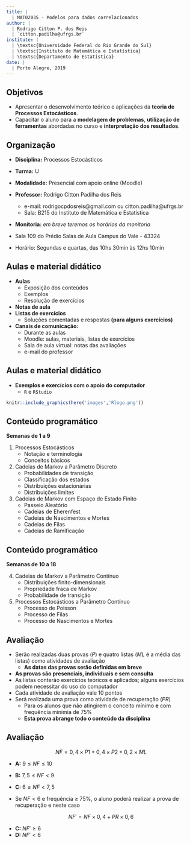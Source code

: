 ```yaml
---
title: |
  | MAT02035 - Modelos para dados correlacionados
author: |
  | Rodrigo Citton P. dos Reis
  | `citton.padilha@ufrgs.br`
institute: |
  | \textsc{Universidade Federal do Rio Grande do Sul}
  | \textsc{Instituto de Matemática e Estatística}
  | \textsc{Departamento de Estatística}
date: |
  | Porto Alegre, 2019
---
```


## Objetivos

- Apresentar o desenvolvimento teórico e aplicações da __teoria de Processos Estocásticos__. 
- Capacitar o aluno para a __modelagem de problemas__, __utilização de ferramentas__ abordadas no curso e __interpretação dos resultados__.

## Organização

- __Disciplina:__ Processos Estocásticos
- __Turma:__ U
- __Modalidade:__ Presencial com apoio online (Moodle)
- __Professor:__ Rodrigo Citton Padilha dos Reis
    + e-mail: rodrigocpdosreis@gmail.com ou citton.padilha@ufrgs.br
    + Sala: B215 do Instituto de Matemática e Estatística
- __Monitoria:__ _em breve teremos os horários da monitoria_

- Sala 109 do Prédio Salas de Aula Campus do Vale - 43324
- Horário: Segundas e quartas, das 10hs 30min às 12hs 10min

## Aulas e material didático

- __Aulas__
    + Exposição dos conteúdos
    + Exemplos
    + Resolução de exercícios
- __Notas de aula__
- __Listas de exercícios__
    + Soluções comentadas e respostas __(para alguns exercícios)__
- __Canais de comunicação:__
    + Durante as aulas
    + Moodle: aulas, materiais, listas de exercícios
    + Sala de aula virtual: notas das avaliações
    + e-mail do professor

## Aulas e material didático

- __Exemplos e exercícios com o apoio do computador__
    + `R` e `RStudio`

```r
knitr::include_graphics(here('images','Rlogo.png'))
```

## Conteúdo programático

__Semanas de 1 a 9__

1. Processos Estocásticos
    + Notação e terminologia
    + Conceitos básicos
2. Cadeias de Markov a Parâmetro Discreto
    + Probabilidades de transição
    + Classificação dos estados
    + Distribuições estacionárias
    + Distribuições limites
3. Cadeias de Markov com Espaço de Estado Finito
    + Passeio Aleatório
    + Cadeias de Eherenfest
    + Cadeias de Nascimentos e Mortes
    + Cadeias de Filas
    + Cadeias de Ramificação
    
## Conteúdo programático

__Semanas de 10 a 18__

4. Cadeias de Markov a Parâmetro Contínuo
    + Distribuições finito-dimensionais
    + Propriedade fraca de Markov
    + Probabilidade de transição 
5. Processos Estocásticos a Parâmetro Contínuo
    + Processo de Poisson
    + Processo de Filas
    + Processo de Nascimentos e Mortes

## Avaliação

- Serão realizadas duas provas ($P$) e quatro listas ($ML$ é a média das listas) como atividades de avaliação
    + __As datas das provas serão definidas em breve__
- __As provas são presenciais, individuais e sem consulta__
- As listas conterão exercícios teóricos e aplicados; alguns exercícios podem necessitar do uso do computador
- Cada atividade de avaliação vale 10 pontos
- Será realizada uma prova como atividade de recuperação ($PR$)
    + Para os alunos que não atingirem o conceito mínimo __e__ com frequência mínimia de 75% 
    + __Esta prova abrange todo o conteúdo da disciplina__
    
## Avaliação

$$
NF = 0,4 \times P1 + 0,4 \times P2 + 0,2 \times ML
$$

+ __A:__ $9 \leq NF \leq 10$
+ __B:__ $7,5 \leq NF < 9$
+ __C:__ $6 \leq NF < 7,5$

+ Se $NF < 6$ e frequência $\geq$ 75%, o aluno poderá realizar a prova de recuperação e neste caso

$$
NF' = NF \times 0, 4 + PR \times 0, 6
$$    

- __C:__ $NF' \geq 6$
- __D:__ $NF' < 6$

<!-- ## Referências bibliográficas -->

<!-- \begin{columns}[c] -->
<!-- \column{1.3in} -->
<!-- \begin{figure}[!h] -->
<!-- \begin{center} -->
<!-- \includegraphics[width=0.9\columnwidth]{images/ctanlion} -->
<!-- \end{center} -->
<!-- \end{figure} -->
<!-- \column{3.3in} -->
<!-- {\footnotesize -->
<!-- \begin{itemize}\setlength{\itemsep}{+2mm} -->
<!-- \item \structure{Durrett, R.} \emph{Essentials of Stochastic Processes}, Springer, 2012. -->
<!-- \item \structure{Resnick, S.} \emph{Adventures in Stochastic Processes}, Birkhauser, 1992. -->
<!-- \item \structure{Atuncar, G. S.} \emph{Conceitos Básicos de Processos Estocásticos}, UFMG - DEst, 2011. -->
<!-- \item \structure{Hinojosa, A. e Milanés, A} \emph{Uma introduação aos processos estocásticos com aplicações}, UFMG - DEst. -->
<!-- \end{itemize} -->
<!-- } -->
<!-- \end{columns} -->

<!-- ## Introdução -->

<!-- - Uma __cadeia de Markov__ é um modelo matemático de um fenômeno aleatório que evolui com o tempo de modo que __o passado afeta o futuro apenas através do presente__. -->
<!--     + O __"tempo"__ pode ser __discreto__ (isto é, os inteiros), __contínuo__ (isto é, os números reais) ou, de maneira mais geral, um conjunto totalmente ordenado. -->
<!--     + Na área 1, discutiremos apenas cadeias de Markov em tempo discreto. -->
<!--     + Na área 2, estudaremos cadeias de tempo contínuo. -->
<!-- - Na __Matemática__, um fenômeno que evolui com o tempo de maneira que somente o presente afeta o futuro é chamado de __SISTEMA DINÂMICO__. -->

<!-- ## Introdução -->

<!-- - Vamos desenvolver uma teoria que nos diz como descrever, analisar e usar esses modelos matemáticos que são chamados de cadeias de Markov.  -->
<!-- - Também veremos porque eles são úteis e discutimos como eles são aplicados. -->
<!-- - Além disso, veremos que tipo de perguntas podemos fazer e que tipo de respostas podemos esperar. -->

<!-- ## Exemplos -->

<!-- ### O rato na gaiola -->

<!-- Um rato está em uma gaiola com duas células, 1 e 2, contendo queijo fresco e fedido, respectivamente. Um rato vive na gaiola. O trabalho de um cientista é registrar a posição do rato a cada minuto. Quando o rato está na célula 1 no tempo $n$ (minutos), então, no tempo $n + 1$, ele ainda está em 1 ou moveu-se para 2. -->

<!-- ```{r echo=FALSE, fig.align='center', message=FALSE, warning=FALSE, out.width='50%', paged.print=FALSE} -->
<!-- knitr::include_graphics('images/rato_gaiola.png') -->
<!-- ``` -->

<!-- ## Exemplos -->

<!-- ### O rato na gaiola -->

<!-- Observações estatísticas levam o cientista a acreditar que o rato se move da célula 1 para a célula 2 com probabilidade $\alpha = 0.05$; ele faz isso, independentemente de onde esteve em tempos anteriores. Similarmente, ele se move de 2 para 1 com probabilidade $\beta = 0.99$. -->

<!-- Podemos resumir essa informação pelo __DIAGRAMA DE TRANSIÇÃO__: -->

<!-- ```{r echo=FALSE, fig.align='center', message=FALSE, warning=FALSE, out.width='50%', paged.print=FALSE} -->
<!-- knitr::include_graphics('images/rato_gaiola2.png') -->
<!-- ``` -->

<!-- ## Exemplos -->

<!-- ### O rato na gaiola -->

<!-- Outra maneira de resumir as informações é pela MATRIZ DE PROBABILIDADES DE TRANSIÇÃO $2 \times 2$: -->


<!-- $$ -->
<!-- P = \left(\begin{array}{cc} -->
<!-- 1 - \alpha & \alpha\\ -->
<!-- \beta & 1 - \beta -->
<!-- \end{array}\right) = \left(\begin{array}{cc} -->
<!-- 0.95 & 0.05\\ -->
<!-- 0.99 & 0.01 -->
<!-- \end{array}\right) -->
<!-- $$ -->

<!-- ## Exemplos -->

<!-- ### O rato na gaiola -->

<!-- __Questões de interesse:__ -->

<!-- 1. Quanto tempo leva para o rato, em média, se deslocar da célula 1 para a célula 2? -->
<!-- 2. Com que frequência o rato está na célula 1? -->

<!-- ## Exemplos -->

<!-- ### Passeio aleatório simples (o andar do bêbado) -->

<!-- Considere uma pessoa completamente bêbada que anda por uma rua. Estando bêbado, ele não tem senso de direção. Então ele pode avançar com a mesma probabilidade de que ele se move para trás. -->

<!-- ```{r echo=FALSE, fig.align='center', message=FALSE, warning=FALSE, out.width='70%', paged.print=FALSE} -->
<!-- knitr::include_graphics('images/passeio_simples.png') -->
<!-- ``` -->

<!-- ## Exemplos -->

<!-- ### Passeio aleatório simples (o andar do bêbado) -->

<!-- __Questões de interesse:__ -->

<!-- 1. Se ele começar da posição 0, com que frequência ele estará visitando 0? -->
<!-- 2. Existem lugares que ele nunca visitará? -->
<!-- 3. Há algum lugar que ele visitará infinitas vezes? -->
<!-- 4. Se o _pub_ estiver na posição 0 e sua casa na posição 100, quanto tempo ele levará, em média, para ir do _pub_ para casa? -->

<!-- ## Exemplos -->

<!-- ### Passeio aleatório (generalizando) -->

<!-- - Podemos considerar que o sujeito não está completamente bêbado, e que a probabilidade de ir para direita é diferente de ir para esquerda ($p \neq 0.5$) -->
<!-- - Podemos considerar que o sujeito toma diferentes direções (além de esquerda e direita): -->

<!-- ```{r echo=FALSE, fig.align='center', message=FALSE, warning=FALSE, out.width='50%', paged.print=FALSE} -->
<!-- knitr::include_graphics('images/drunkard.png') -->
<!-- ``` -->

<!-- ## Exemplos -->

<!-- ### Cadeias atuariais -->

<!-- Uma companhia de seguros de vida quer descobrir quanto dinheiro cobrar de seus clientes. Claramente, a empresa deve ter uma ideia de quanto tempo os clientes viverão. Ela propõe o seguinte modelo resumindo o estado de saúde de um indivíduo mensalmente (__H__ - saudável; __S__ - doente; __D__ - morto): -->

<!-- ```{r echo=FALSE, fig.align='center', message=FALSE, warning=FALSE, out.width='60%', paged.print=FALSE} -->
<!-- knitr::include_graphics('images/acturial_chains.png') -->
<!-- ``` -->

<!-- ## Exemplos -->

<!-- ### Cadeias atuariais -->

<!-- Assim, existe uma probabilidade de $p_{H,S} = \Pr(X_{n+1} = S| X_n = H) = 0.3$ que a pessoa ficará doente, dado que ele está atualmente saudável, etc. Observe que o diagrama omite $p_{H,H}$ e $p_{S,S}$ porque $p_{H,H} = 1 - p_{H,S} - p_{H,D}$ e $p_{S,S} = 1 - p_{S,H} - p_{S,D}$. Além disso, $p_{D,D}$ é omitido, a razão é que a empresa não acredita que seus clientes estão sujeitos a ressurreição; portanto, $p_{D,D} = 1$. -->

<!-- __Pergunta:__ Qual é a distribuição da vida (em meses) de um indivíduo atualmente saudável? -->

<!-- Claramente, a resposta para isso é crucial para a determinação da política. -->

<!-- ## Próxima aula -->

<!-- - Preliminares: revisão de probabilidade -->

<!-- ## Sejam todos bem-vindos! -->

<!-- ```{r echo=FALSE, fig.align='center', message=FALSE, warning=FALSE, out.width='90%', paged.print=FALSE} -->
<!-- knitr::include_graphics('images/keep_walking_2.jpg') -->
<!-- ``` -->


